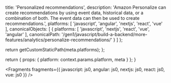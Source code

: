 
  title: 'Personalized recommendations',
  description: 'Amazon Personalize can create recommendations by using event data, historical data, or a combination of both. The event data can then be used to create recommendations.',
  platforms: [
    'javascript',
    'angular',
    'nextjs',
    'react',
    'vue'
  ],
  canonicalObjects: [
    {
      platforms: [
        'javascript',
        'nextjs',
        'react',
        'vue',
        'angular'
      ],
      canonicalPath: '/gen1/javascript/build-a-backend/more-features/analytics/personalize-recommendations/'
    }
  ]
};

  return getCustomStaticPath(meta.platforms);
};

  return {
    props: {
      platform: context.params.platform,
      meta
    }
  };
}


<Fragments
  fragments={{
    javascript: js0,
    angular: js0,
    nextjs: js0,
    react: js0,
    vue: js0
  }}
/>
